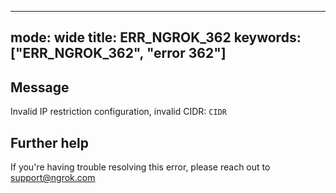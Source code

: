 
---
mode: wide
title: ERR_NGROK_362
keywords: ["ERR_NGROK_362", "error 362"]
---

## Message
Invalid IP restriction configuration, invalid CIDR: `CIDR`




## Further help
If you're having trouble resolving this error, please reach out to [support@ngrok.com](mailto:support@ngrok.com?subject=Help%20with%20ERR_NGROK_362)


